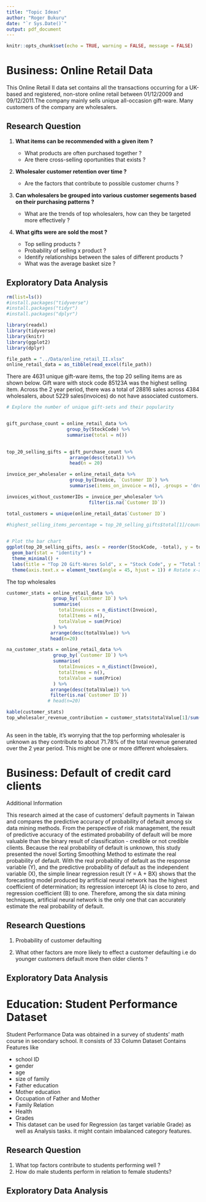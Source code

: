 ```yaml
---
title: "Topic Ideas"
author: "Roger Bukuru"
date: "`r Sys.Date()`"
output: pdf_document
---
```


```r
knitr::opts_chunk$set(echo = TRUE, warning = FALSE, message = FALSE)
```

# Business: Online Retail Data

This Online Retail II data set contains all the transactions occurring for a UK-based and registered, non-store online retail between 01/12/2009 and 09/12/2011.The company mainly sells unique all-occasion gift-ware. Many customers of the company are wholesalers.

## Research Question

[//]: # Basket Analysis

1. **What items can be recommended with a given item ?**

    - What products are often purchased together ?
    - Are there cross-selling oportunities that exists ?

[//]: # Customer Retention

2. **Wholesaler customer retention over time  ?**

    - Are the factors that contribute to possible customer churns ?
  
[//]: # Customner Segementation
3. **Can wholesalers be grouped into various customer segements based on their purchasing patterns ?**

    - What are the trends of top wholesalers, how can they be targeted more effectively ?

[//]: # Product Analysis
4. **What gifts were are sold the most ?**

    - Top selling products ?
    - Probability of selling x product ?
    - Identify relationships between the sales of different products ?
    - What was the average basket size ?
  

## Exploratory Data Analysis

```r
rm(list=ls())
#install.packages("tidyverse")
#install.packages("tidyr")
#install.packages("dplyr")

library(readxl)
library(tidyverse)
library(knitr)
library(ggplot2)
library(dplyr)

```

``` r
file_path = "../Data/online_retail_II.xlsx"
online_retail_data = as_tibble(read_excel(file_path))
```

There are 4631 unique gift-ware items, the top 20 selling items are as shown below. Gift ware with stock code 85123A was the highest selling item. Across the 2 year period, there was a total of 28816 sales across 4384 wholesalers, about 5229 sales(invoices) do not have associated customers. 

```r
# Explore the number of unique gift-sets and their popularity


gift_purchase_count = online_retail_data %>% 
                      group_by(StockCode) %>%
                      summarise(total = n())
              

top_20_selling_gifts = gift_purchase_count %>%
                       arrange(desc(total)) %>%
                       head(n = 20)  

invoice_per_wholesaler = online_retail_data %>% 
                       group_by(Invoice, `Customer ID`) %>%
                       summarise(items_on_invoice = n(), .groups = 'drop')

invoices_without_customerIDs = invoice_per_wholesaler %>%
                              filter(is.na(`Customer ID`))

total_customers = unique(online_retail_data$`Customer ID`)
  
#highest_selling_items_percentage = top_20_selling_gifts$total[1]/count(online_retail_data)*100


# Plot the bar chart
ggplot(top_20_selling_gifts, aes(x = reorder(StockCode, -total), y = total, fill = StockCode)) +
  geom_bar(stat = "identity") +
  theme_minimal() +
  labs(title = "Top 20 Gift-Wares Sold", x = "Stock Code", y = "Total Sold") +
  theme(axis.text.x = element_text(angle = 45, hjust = 1)) # Rotate x-axis labels for readability

```

The top wholesales

```r

customer_stats = online_retail_data %>% 
                 group_by(`Customer ID`) %>%
                 summarise(
                   totalInvoices = n_distinct(Invoice),
                   totalItems = n(),
                   totalValue = sum(Price)
                 ) %>%
                arrange(desc(totalValue)) %>%
                head(n=20)

na_customer_stats = online_retail_data %>% 
                 group_by(`Customer ID`) %>%
                 summarise(
                   totalInvoices = n_distinct(Invoice),
                   totalItems = n(),
                   totalValue = sum(Price)
                 ) %>%
                arrange(desc(totalValue)) %>%
                filter(is.na(`Customer ID`))
               # head(n=20)

kable(customer_stats)
top_wholesaler_revenue_contribution = customer_stats$totalValue[1]/sum(customer_stats$totalValue)*100
  
```

As seen in the table, it's worrying that the top performing wholesaler is unknown as they contribute to about 71.78% of the total revenue generated over the 2 year period. This might be one or more different wholesalers.

# Business: Default of credit card clients

Additional Information

This research aimed at the case of customers' default payments in Taiwan and compares the predictive accuracy of probability of default among six data mining methods. From the perspective of risk management, the result of predictive accuracy of the estimated probability of default will be more valuable than the binary result of classification - credible or not credible clients. Because the real probability of default is unknown, this study presented the novel Sorting Smoothing Method to estimate the real probability of default. With the real probability of default as the response variable (Y), and the predictive probability of default as the independent variable (X), the simple linear regression result (Y = A + BX) shows that the forecasting model produced by artificial neural network has the highest coefficient of determination; its regression intercept (A) is close to zero, and regression coefficient (B) to one. Therefore, among the six data mining techniques, artificial neural network is the only one that can accurately estimate the real probability of default.

## Research Questions

1. Probability of customer defaulting

2. What other factors are more likely to effect a customer defaulting i.e do younger customers default more then older clients ? 

## Exploratory Data Analysis


# Education: Student Performance Dataset

[//]: # https://www.kaggle.com/datasets/devansodariya/student-performance-data

Student Performance Data was obtained in a survey of students' math course in secondary school.
It consists of 33 Column
Dataset Contains Features like

- school ID
- gender
- age
- size of family
- Father education
- Mother education
- Occupation of Father and Mother
- Family Relation
- Health
- Grades
- This dataset can be used for Regression (as target variable Grade) as well as Analysis tasks. it might contain imbalanced category features.



## Research Question

1. What top factors contribute to students performing well ?
2. How do male students perform in relation to female students?

## Exploratory Data Analysis